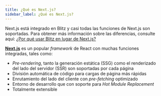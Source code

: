 ```yaml
---
title: ¿Qué es Next.js?
sidebar_label: ¿Qué es Next.js?
---
```


Next.js está integrado en Blitz y casi todas las funciones de Next.js son soportadas. Para obtener más información sobre las diferencias, consulte aquí: [¿Por qué usar Blitz en lugar de Next.js?](./why-blitz)

[**Next.js**](https://nextjs.org/) es un popular _framework_ de React con muchas funciones integradas, tales como:

* _Pre-rendering_, tanto la generación estática \(SSG\) como el renderizado del lado del servidor \(SSR\) son soportadas por cada página
* División automática de código para cargas de página más rápidas
* Enrutamiento del lado del cliente con _pre-fetching_ optimizado
* Entorno de desarrollo que con soporte para _Hot Module Replacement_
* Totalmente extensible
